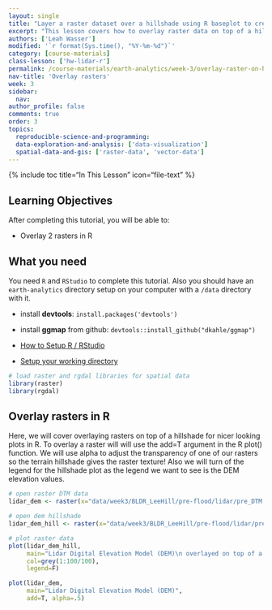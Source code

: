```yaml
---
layout: single
title: "Layer a raster dataset over a hillshade using R baseplot to create a beautiful basemap that represents topography."
excerpt: "This lesson covers how to overlay raster data on top of a hillshade in R using baseplot and layer opacity arguments."
authors: ['Leah Wasser']
modified: '`r format(Sys.time(), "%Y-%m-%d")`'
category: [course-materials]
class-lesson: ['hw-lidar-r']
permalink: /course-materials/earth-analytics/week-3/overlay-raster-on-hillshade-r/
nav-title: 'Overlay rasters'
week: 3
sidebar:
  nav:
author_profile: false
comments: true
order: 3
topics:
  reproducible-science-and-programming: 
  data-exploration-and-analysis: ['data-visualization']
  spatial-data-and-gis: ['raster-data', 'vector-data']
---
```


{% include toc title="In This Lesson" icon="file-text" %}

<div class='notice--success' markdown="1">

## <i class="fa fa-graduation-cap" aria-hidden="true"></i> Learning Objectives

After completing this tutorial, you will be able to:

* Overlay 2 rasters in R

## <i class="fa fa-check-square-o fa-2" aria-hidden="true"></i> What you need

You need `R` and `RStudio` to complete this tutorial. Also you should have
an `earth-analytics` directory setup on your computer with a `/data`
directory with it.

* install **devtools**: `install.packages('devtools')`
* install **ggmap** from github: `devtools::install_github("dkahle/ggmap")`

* [How to Setup R / RStudio](/course-materials/earth-analytics/week-1/setup-r-rstudio/)
* [Setup your working directory](/course-materials/earth-analytics/week-1/setup-working-directory/)

</div>

```r
# load raster and rgdal libraries for spatial data
library(raster)
library(rgdal)

```

## Overlay rasters in R

Here, we will cover overlaying rasters on top of a hillshade for nicer looking
plots in R. To overlay a raster will will use the add=T argument in the R plot()
function. We will use alpha to adjust the transparency of one of our rasters so
the terrain hillshade gives the raster texture! Also we will turn of the legend
for the hillshade plot as the legend we want to see is the DEM elevation values.

```r
# open raster DTM data
lidar_dem <- raster(x="data/week3/BLDR_LeeHill/pre-flood/lidar/pre_DTM.tif")

# open dem hillshade
lidar_dem_hill <- raster(x="data/week3/BLDR_LeeHill/pre-flood/lidar/pre_DTM_hill.tif")

# plot raster data
plot(lidar_dem_hill,
     main="Lidar Digital Elevation Model (DEM)\n overlayed on top of a hillshade",
     col=grey(1:100/100),
     legend=F)

plot(lidar_dem,
     main="Lidar Digital Elevation Model (DEM)",
     add=T, alpha=.5)

```

